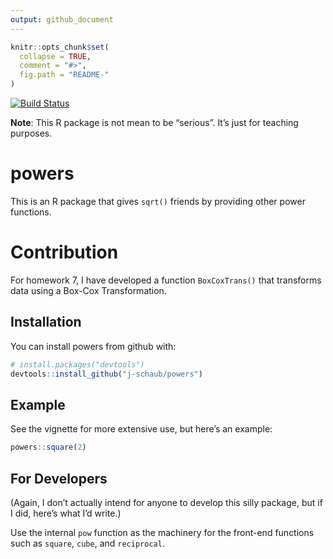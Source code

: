 ```yaml
---
output: github_document
---
```


<!-- README.md is generated from README.Rmd. Please edit that file -->

```r
knitr::opts_chunk$set(
  collapse = TRUE,
  comment = "#>",
  fig.path = "README-"
)
```

[![Build Status](https://travis-ci.org/vincenzocoia/powers.svg?branch=master)](https://travis-ci.org/vincenzocoia/powers)

__Note__: This R package is not mean to be "serious". It's just for teaching purposes. 

# powers

This is an R package that gives `sqrt()` friends by providing other power functions.

# Contribution

For homework 7, I have developed a function `BoxCoxTrans()` that transforms data using a Box-Cox Transformation.

## Installation

You can install powers from github with:

```r
# install.packages("devtools")
devtools::install_github("j-schaub/powers")
```

## Example

See the vignette for more extensive use, but here's an example:

```r
powers::square(2)

```

## For Developers

(Again, I don't actually intend for anyone to develop this silly package, but if I did, here's what I'd write.)

Use the internal `pow` function as the machinery for the front-end functions such as `square`, `cube`, and `reciprocal`. 
